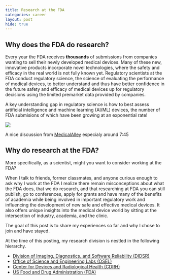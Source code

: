 ```yaml
---
title: Research at the FDA
categories: career
layout: post
hide: true
---
```


## Why does the FDA do research?

Every year the FDA receives **thousands** of submissions from companies wanting to sell their newly developed medical devices. Many of these new, innovative products incorporate novel technologies, where the safety and efficacy in the real world is not fully known yet. Regulatory scientists at the FDA conduct regulatory science, the science of evaluating the performance of medical devices, to better understand and thus have better confidence in the future safety and efficacy of medical devices up for regulatory decisions using the limited premarket data provided by companies.

A key understanding gap in regulatory science is how to best assess artificial intelligence and machine learning (AI/ML) devices, the number of FDA submisions of which have been growing at an exponential rate!

![](images/aiml_submission_trends.png)

A nice discussion from [MedicalAlley](https://youtu.be/HqxdSxXAYF4?si=XZfx8Nc1X4zqlmSK) especialy around 7:45

## Why do research at the FDA?

More specifically, as a scientist, might you want to consider working at the FDA?

When I talk to friends, former classmates, and anyone curious enough to ask why I work at the FDA I realize there remain misconceptions about what the FDA does, that we do research, and that researching at FDA you can still publish, go to conferences, apply for grants and have many of the benefits of academia while being involved in important regulatory work and influencing the development of new safe and effective medical devices. It also offers unique insights into the medical device world by sitting at the intersection of industry, academia, and the clinic.

The goal of this post is to share my experiences so far and why I chose to join and have stayed.

At the time of this posting, my research division is nestled in the following hierarchy.

- [Division of Imaging, Diagnostics, and Software Reliability (DIDSR)](https://www.fda.gov/about-fda/cdrh-offices/division-imaging-diagnostics-and-software-reliability)
- [Office of Science and Engineering Labs (OSEL)](https://www.fda.gov/about-fda/cdrh-offices/office-science-and-engineering-laboratories)
- [Center for Devices and Radiological Health (CDRH)](https://www.fda.gov/about-fda/fda-organization/center-devices-and-radiological-health)
- [US Food and Drug Administration (FDA)](https://www.fda.gov/)

